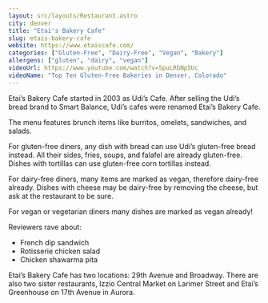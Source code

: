 ```yaml
---
layout: src/layouts/Restaurant.astro
city: denver
title: "Etai's Bakery Cafe"
slug: etais-bakery-cafe
website: https://www.etaiscafe.com/
categories: ["Gluten-Free", "Dairy-Free", "Vegan", "Bakery"]
allergens: ["gluten", "dairy", "vegan"]
videoUrl: https://www.youtube.com/watch?v=5puLRbNpSUc
videoName: "Top Ten Gluten-Free Bakeries in Denver, Colorado"
---
```


Etai’s Bakery Cafe started in 2003 as Udi’s Cafe. After selling the Udi’s bread brand to Smart Balance, Udi’s cafes were renamed Etai’s Bakery Cafe.

The menu features brunch items like burritos, omelets, sandwiches, and salads.

For gluten-free diners, any dish with bread can use Udi’s gluten-free bread instead. All their sides, fries, soups, and falafel are already gluten-free. Dishes with tortillas can use gluten-free corn tortillas instead.

For dairy-free diners, many items are marked as vegan, therefore dairy-free already. Dishes with cheese may be dairy-free by removing the cheese, but ask at the restaurant to be sure.

For vegan or vegetarian diners many dishes are marked as vegan already!

Reviewers rave about:
* French dip sandwich
* Rotisserie chicken salad
* Chicken shawarma pita

Etai’s Bakery Cafe has two locations: 29th Avenue and Broadway. There are also two sister restaurants, Izzio Central Market on Larimer Street and Etai’s Greenhouse on 17th Avenue in Aurora.
